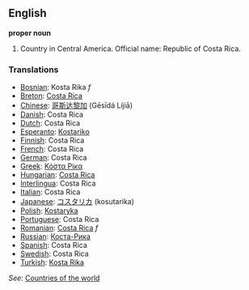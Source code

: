 ==English==

'''proper noun'''

# Country in Central America. Official name: Republic of Costa Rica.
===Translations===
*[[Bosnian]]: Kosta Rika ''f''
*[[Breton]]: [[Costa Rica]]
*[[Chinese]]: [[哥斯达黎加]] (Gēsīdá Líjiā)
*[[Danish]]: Costa Rica
*[[Dutch]]: Costa Rica
*[[Esperanto]]: [[Kostariko]]
*[[Finnish]]: Costa Rica
*[[French]]: Costa Rica
*[[German]]: Costa Rica
*[[Greek]]: [[Κόστα Ρίκα]]
*[[Hungarian]]: [[Costa Rica]]
*[[Interlingua]]: Costa Rica
*[[Italian]]: Costa Rica
*[[Japanese]]: [[コスタリカ]] (kosutarika)
*[[Polish]]: [[Kostaryka]]
*[[Portuguese]]: Costa Rica
*[[Romanian]]: [[Costa Rica]] ''f''
*[[Russian]]: [[Коста-Рика]]
*[[Spanish]]: Costa Rica
*[[Swedish]]: Costa Rica
*[[Turkish]]: [[Kosta Rika]]

''See'': [[Countries of the world]]